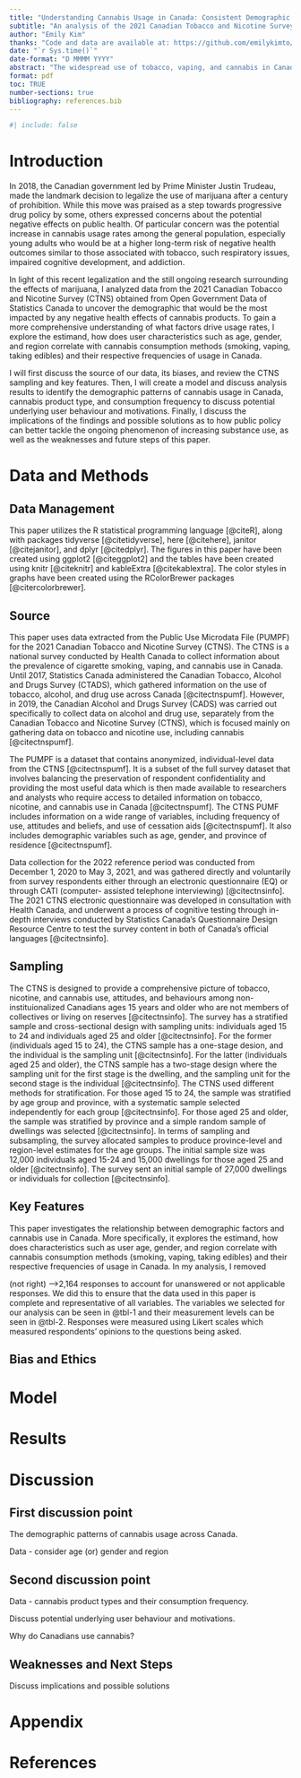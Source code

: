 ```yaml
---
title: "Understanding Cannabis Usage in Canada: Consistent Demographic Patterns in Cannabis Use Across Canada May Positively Correlate to High Frequency Use"
subtitle: "An analysis of the 2021 Canadian Tobacco and Nicotine Survey (CTNS)"
author: "Emily Kim"
thanks: "Code and data are available at: https://github.com/emilykimto/CTNS-analysis.git"
date: "`r Sys.time()`"
date-format: "D MMMM YYYY"
abstract: "The widespread use of tobacco, vaping, and cannabis in Canada has been an ongoing public health concern given their commonly associated negative health impacts including respiratory issues, impaired cognitive development, and addiction. To gain a deeper understanding of the factors driving usage rates for cannabis specifically, this paper aims to investigate the relationship between demographics such as gender and region, versus consumption method and frequency in Canada. By utilizing the data from Statistics Canada, we found that young adults and males are more likely to use cannabis products with higher usage rates in certain regions of Canada. The implications and possible solutions for addressing high usage rates are also discussed."
format: pdf
toc: TRUE
number-sections: true
bibliography: references.bib
---
```


```r
#| include: false

```

# Introduction {#sec-introduction}

In 2018, the Canadian government led by Prime Minister Justin Trudeau, made the landmark decision to legalize the use of marijuana after a century of prohibition. While this move was praised as a step towards progressive drug policy by some, others expressed concerns about the potential negative effects on public health. Of particular concern was the potential increase in cannabis usage rates among the general population, especially young adults who would be at a higher long-term risk of negative health outcomes similar to those associated with tobacco, such respiratory issues, impaired cognitive development, and addiction.

In light of this recent legalization and the still ongoing research surrounding the effects of marijuana, I analyzed data from the 2021 Canadian Tobacco and Nicotine Survey (CTNS) obtained from Open Government Data of Statistics Canada to uncover the demographic that would be the most impacted by any negative health effects of cannabis products. To gain a more comprehensive understanding of what factors drive usage rates, I explore the estimand, how does user characteristics such as age, gender, and region correlate with cannabis consumption methods (smoking, vaping, taking edibles) and their respective frequencies of usage in Canada.

I will first discuss the source of our data, its biases, and review the CTNS sampling and key features. Then, I will create a model and discuss analysis results to identify the demographic patterns of cannabis usage in Canada, cannabis product type, and consumption frequency to discuss potential underlying user behaviour and motivations. Finally, I discuss the implications of the findings and possible solutions as to how public policy can better tackle the ongoing phenomenon of increasing substance use, as well as the weaknesses and future steps of this paper.

# Data and Methods {#sec-data}

## Data Management {#sec-first-point}
This paper utilizes the R statistical programming language [@citeR], along with packages tidyverse [@citetidyverse], here [@citehere], janitor [@citejanitor], and dplyr [@citedplyr]. The figures in this paper have been created using ggplot2 [@citeggplot2] and the tables have been created using knitr [@citeknitr] and kableExtra [@citekablextra]. The color styles in graphs have been created using the RColorBrewer packages [@citercolorbrewer].

## Source {#sec-second-point}
This paper uses data extracted from the Public Use Microdata File (PUMPF) for the 2021 Canadian Tobacco and Nicotine Survey (CTNS). The CTNS is a national survey conducted by Health Canada to collect information about the prevalence of cigarette smoking, vaping, and cannabis use in Canada. Until 2017, Statistics Canada administered the Canadian Tobacco, Alcohol and Drugs Survey (CTADS), which gathered information on the use of tobacco, alcohol, and drug use across Canada [@citectnspumf]. However, in 2019, the Canadian Alcohol and Drugs Survey (CADS) was carried out specifically to collect data on alcohol and drug use, separately from the Canadian Tobacco and Nicotine Survey (CTNS), which is focused mainly on gathering data on tobacco and nicotine use, including cannabis [@citectnspumf].

The PUMPF is a dataset that contains anonymized, individual-level data from the CTNS [@citectnspumf]. It is a subset of the full survey dataset that involves balancing the preservation of respondent confidentiality and providing the most useful data which is then made available to researchers and analysts who require access to detailed information on tobacco, nicotine, and cannabis use in Canada [@citectnspumf]. The CTNS PUMF includes information on a wide range of variables, including frequency of use, attitudes and beliefs, and use of cessation aids [@citectnspumf]. It also includes demographic variables such as age, gender, and province of residence [@citectnspumf].

Data collection for the 2022 reference period was conducted from December 1, 2020 to May 3, 2021, and was gathered directly and voluntarily from survey respondents either through an electronic questionnaire (EQ) or through CATI (computer- assisted telephone interviewing) [@citectnsinfo]. The 2021 CTNS electronic questionnaire was developed in consultation with Health Canada, and underwent a process of cognitive testing through in-depth interviews conducted by Statistics Canada's Questionnaire Design Resource Centre to test the survey content in both of Canada's official languages [@citectnsinfo].

## Sampling {#sec-third-point}
The CTNS is designed to provide a comprehensive picture of tobacco, nicotine, and cannabis use, attitudes, and behaviours among non-instituionalized Canadians ages 15 years and older who are not members of collectives or living on reserves [@citectnsinfo]. The survey has a stratified sample and cross-sectional design with sampling units: individuals aged 15 to 24 and individuals aged 25 and older [@citectnsinfo]. For the former (individuals aged 15 to 24), the CTNS sample has a one-stage desion, and the individual is the sampling unit [@citectnsinfo]. For the latter (individuals aged 25 and older), the CTNS sample has a two-stage design where the sampling unit for the first stage is the dwelling, and the sampling unit for the second stage is the individual [@citectnsinfo]. The CTNS used different methods for stratification. For those aged 15 to 24, the sample was stratified by age group and province, with a systematic sample selected independently for each group [@citectnsinfo]. For those aged 25 and older, the sample was stratified by province and a simple random sample of dwellings was selected [@citectnsinfo]. In terms of sampling and subsampling, the survey allocated samples to produce province-level and region-level estimates for the age groups. The initial sample size was 12,000 individuals aged 15-24 and 15,000 dwellings for those aged 25 and older [@citectnsinfo]. The survey sent an initial sample of 27,000 dwellings or individuals for collection [@citectnsinfo].

## Key Features {#sec-fourth-point}
This paper investigates the relationship between demographic factors and cannabis use in Canada. More specifically, it explores the estimand, how does characteristics such as user age, gender, and region correlate with cannabis consumption methods (smoking, vaping, taking edibles) and their respective frequencies of usage in Canada. In my analysis, I removed

(not right) -->2,164 responses to account for unanswered or not applicable responses. We did this to ensure that the data used in this paper is complete and representative of all variables. The variables we selected for our analysis can be seen in @tbl-1 and their measurement levels can be seen in @tbl-2. Responses were measured using Likert scales which measured respondents' opinions to the questions being asked.


## Bias and Ethics {#sec-fifth-point}

# Model {#sec-model}

# Results {#sec-results}

# Discussion {#sec-discussion}

## First discussion point {#sec-first-point}

The demographic patterns of cannabis usage across Canada.

Data - consider age (or) gender and region

## Second discussion point {#sec-second-point}

Data - cannabis product types and their consumption frequency.

Discuss potential underlying user behaviour and motivations.

Why do Canadians use cannabis?

## Weaknesses and Next Steps {#sec-weaknesses-and-next-steps}

Discuss implications and possible solutions

\newpage

\appendix

# Appendix {#sec-appendix}

\newpage

# References
